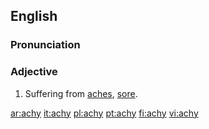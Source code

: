==English==

===Pronunciation===
{{IPA|/eɪki/}}

===Adjective===
{{en-adj|ach|ier}}

#Suffering from [[ache]]s, [[sore]].

[[ar:achy]]
[[it:achy]]
[[pl:achy]]
[[pt:achy]]
[[fi:achy]]
[[vi:achy]]